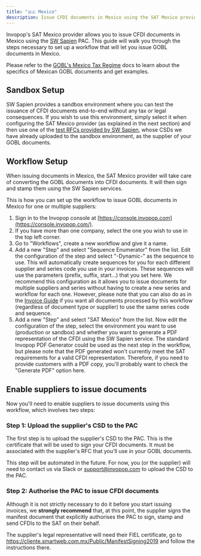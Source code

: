 ```yaml
---
title: "🇲🇽 Mexico"
description: Issue CFDI documents in Mexico using the SAT Mexico provider.
---
```


Invopop's SAT Mexico provider allows you to issue CFDI documents in Mexico using the [SW Sapien](https://sw.com.mx) PAC. This guide will walk you through the steps necessary to set up a workflow that will let you issue GOBL documents in Mexico.

Please refer to the [GOBL's Mexico Tax Regime](https://github.com/invopop/gobl/blob/main/regimes/mx/README.md) docs to learn about the specifics of Mexican GOBL documents and get examples.

## Sandbox Setup

SW Sapien provides a sandbox environment where you can test the issuance of CFDI documents end-to-end without any tax or legal consequences. If you wish to use this environment, simply select it when configuring the SAT Mexico provider (as explained in the next section) and then use one of the [test RFCs provided by SW Sapien](https://developers.sw.com.mx/knowledge-base/donde-encuentro-csd-de-pruebas-vigentes/), whose CSDs we have already uploaded to the sandbox environment, as the supplier of your GOBL documents.

## Workflow Setup

When issuing documents in Mexico, the SAT Mexico provider will take care of converting the GOBL documents into CFDI documents. It will then sign and stamp them using the SW Sapien services.

This is how you can set up the workflow to issue GOBL documents in Mexico for one or multiple suppliers:

1. Sign in to the Invopop console at [https://console.invopop.com](https://console.invopop.com/).
2. If you have more than one company, select the one you wish to use in the top left corner.
3. Go to "Workflows", create a new workflow and give it a name.
4. Add a new "Step" and select "Sequence Enumerator" from the list. Edit the configuration of the step and select "-Dynamic-" as the sequence to use. This will automatically create sequences for you for each different supplier and series code you use in your invoices. These sequences will use the parameters (prefix, suffix, start...) that you set here. <Note> We recommend this configuration as it allows you to issue documents for multiple suppliers and series without having to create a new series and workflow for each one. However, please note that you can also do as in the [Invoice Guide](/quick-start/invoice#define-a-series) if you want all documents processed by this workflow (regardless of document type or supplier) to use the same series code and sequence.</Note>
5. Add a new "Step" and select "SAT Mexico" from the list. Now edit the configuration of the step, select the environment you want to use (production or sandbox) and whether you want to generate a PDF representation of the CFDI using the SW Sapien service. <Note> The standard Invopop PDF Generator could be used as the next step in the workflow, but please note that the PDF generated won't currently meet the SAT requirements for a valid CFDI representation. Therefore, if you need to provide customers with a PDF copy, you'll probably want to check the "Generate PDF" option here.</Note>

## Enable suppliers to issue documents

Now you'll need to enable suppliers to issue documents using this workflow, which involves two steps:

### Step 1: Upload the supplier's CSD to the PAC

The first step is to upload the supplier's CSD to the PAC. This is the certificate that will be used to sign your CFDI documents. It must be associated with the supplier's RFC that you'll use in your GOBL documents.

This step will be automated in the future. For now, you (or the supplier) will need to contact us via Slack or [support@invopop.com](mailto:support@invopop.com) to upload the CSD to the PAC.

### Step 2: Authorise the PAC to issue CFDI documents

Although it is not strictly necessary to do it before you start issuing invoices, we **strongly recommend** that, at this point, the supplier signs the manifest document that explicitly authorises the PAC to sign, stamp and send CFDIs to the SAT on their behalf.

The supplier's legal representative will need their FIEL certificate, go to https://cliente.smartweb.com.mx/Public/ManifestSigning2019 and follow the instructions there.
